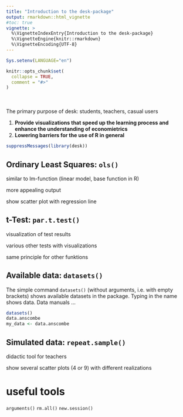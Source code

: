 ```yaml
---
title: "Introduction to the desk-package"
output: rmarkdown::html_vignette
#toc: true
vignette: >
  %\VignetteIndexEntry{Introduction to the desk-package}
  %\VignetteEngine{knitr::rmarkdown}
  %\VignetteEncoding{UTF-8}
---
```


```r
Sys.setenv(LANGUAGE="en")

knitr::opts_chunk$set(
  collapse = TRUE,
  comment = "#>"
)
```
<br/><br/>
The primary purpose of desk: students, teachers, casual users

1. **Provide visualizations that speed up the learning process and enhance the understanding of economietrics**
2. **Lowering barriers for the use of R in general**

```r
suppressMessages(library(desk))
```

## Ordinary Least Squares: `ols()`
similar to lm-function (linear model, base function in R)

more appealing output

show scatter plot with regression line


## t-Test: `par.t.test()`
visualization of test results

various other tests with visualizations

same principle for other funktions


## Available data: `datasets()`
The simple command `datasets()` (without arguments, i.e. with empty brackets) shows available datasets in the package. Typing in the name shows data. Data manuals ...
```r
datasets()
data.anscombe
my_data <- data.anscombe
```

## Simulated data: `repeat.sample()`

didactic tool for teachers

show several scatter plots (4 or 9) with different realizations

# useful tools
`arguments()`
`rm.all()`
`new.session()`

